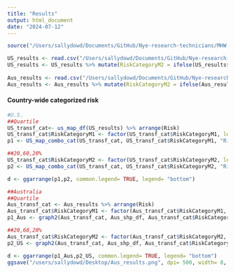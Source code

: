 ```yaml
---
title: "Results"
output: html_document
date: "2024-07-12"
---
```


```r
source("/Users/sallydowd/Documents/GitHub/Nye-research-technicians/MHW.MCS/Code/Vuln.funcs.R")

US_results <- read.csv("/Users/sallydowd/Documents/GitHub/Nye-research-technicians/MHW.MCS/Data/US_risk_results_final.csv")
US_results <- US_results %>% mutate(RiskCategoryM2 = ifelse(US_results$RiskCategoryM2 %in% "Moderate", "Medium", US_results$RiskCategoryM2))
  
Aus_results <- read.csv("/Users/sallydowd/Documents/GitHub/Nye-research-technicians/MHW.MCS/Data/Aus_risk_results_final.csv")
Aus_results <- Aus_results %>% mutate(RiskCategoryM2 = ifelse(Aus_results$RiskCategoryM2 %in% "Moderate", "Medium", Aus_results$RiskCategoryM2))
```

#### Country-wide categorized risk 
```r
#U.S.
##Quartile 
US_transf_cat<- us_map_df(US_results) %>% arrange(Risk)
US_transf_cat$RiskCategoryM1 <- factor(US_transf_cat$RiskCategoryM1, levels= c("Low", "Medium", "Medium-high", "High"))
p1 <- US_map_combo_cat(US_transf_cat, US_transf_cat$RiskCategoryM1, "Risk") + scale_colour_manual(values= c("#0072B2", "#66CC99", "#F0E442", "#D55E00")) + labs(tag= "A)")

##20,60,20%
US_transf_cat$RiskCategoryM2 <- factor(US_transf_cat$RiskCategoryM2, levels= c("Low", "Medium", "High"))
p2 <- US_map_combo_cat(US_transf_cat, US_transf_cat$RiskCategoryM2, "Risk") + scale_colour_manual(values= c("#0072B2", "#66CC99", "#D55E00")) + labs(tag= "B)")

d <- ggarrange(p1,p2, common.legend= TRUE, legend= "bottom")

##Australia 
##Quartile 
Aus_transf_cat <- Aus_results %>% arrange(Risk)
Aus_transf_cat$RiskCategoryM1 <- factor(Aus_transf_cat$RiskCategoryM1, levels= c("Low", "Medium", "Medium-high", "High"))
p1_Aus <- graph2(Aus_transf_cat, Aus_shp_df, Aus_transf_cat$RiskCategoryM1) + theme(legend.position= "bottom") + scale_colour_manual(values= c("#0072B2", "#66CC99", "#F0E442", "#D55E00")) + labs(colour= "Risk") + labs(tag= "C)")

##20,60,20%
Aus_transf_cat$RiskCategoryM2 <- factor(Aus_transf_cat$RiskCategoryM2, levels= c("Low", "Medium", "High"))
p2_US <- graph2(Aus_transf_cat, Aus_shp_df, Aus_transf_cat$RiskCategoryM2) + theme(legend.position= "bottom") + scale_colour_manual(values= c("#0072B2", "#66CC99", "#D55E00")) + labs(colour= "Risk") + labs(tag= "D)")

d <- ggarrange(p1_Aus,p2_US, common.legend= TRUE, legend= "bottom")
ggsave("/users/sallydowd/Desktop/Aus_results.png", dpi= 500, width= 8, height= 5)
```

